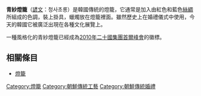 {{Infobox Korean name
|img=Korean.Folk.Village-Minsokchon-18.jpg
|caption=兩個燈籠歡迎客人到韓國傳統婚禮儀式
|hangul=청사초롱
|hanja=靑紗초籠
|rr=Cheongsachorong
|mr=Chŏngsachorong
}}
'''青紗燈籠'''（[[諺文|諺文]]：청사초롱）是韓國傳統的燈籠，它通常是加入由紅色和藍色[[絲綢|絲綢]]所組成的色調，裝上掛具，蠟燭放在燈籠裡面。雖然歷史上在婚禮儀式中使用，今天的韓國它被廣泛出現在各種文化展覽上。

一種風格化的青紗燈籠已經成為[[2010年二十國集團首爾峰會|2010年二十國集團首爾峰會]]的徽標。

==相關條目==
* [[燈籠|燈籠]]

{{Korea-stub}}
[[Category:燈籠|Category:燈籠]]
[[Category:朝鮮傳統工藝|Category:朝鮮傳統工藝]]
[[Category:朝鮮傳統婚禮|Category:朝鮮傳統婚禮]]